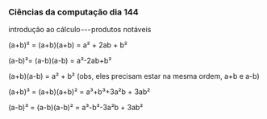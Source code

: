 




### Ciências da computação dia 144

introdução ao cálculo --- produtos notáveis

(a+b)² = (a+b)(a+b) = a² + 2ab + b²

(a-b)²= (a-b)(a-b) = a²-2ab+b²

(a+b)(a-b) = a² + b² (obs, eles precisam estar na mesma ordem, a+b e
a-b)

(a+b)³ = (a+b)(a+b)² = a³+b³+3a²b + 3ab²

(a-b)³ = (a-b)(a-b)² = a³-b³-3a²b + 3ab²



